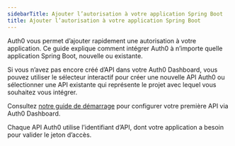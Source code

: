 ```yaml
---
sidebarTitle: Ajouter l’autorisation à votre application Spring Boot
title: Ajouter l’autorisation à votre application Spring Boot
---
```


Auth0 vous permet d’ajouter rapidement une autorisation à votre application. Ce guide explique comment intégrer Auth0 à n’importe quelle application Spring Boot, nouvelle ou existante.

Si vous n’avez pas encore créé d’API dans votre Auth0 Dashboard, vous pouvez utiliser le sélecteur interactif pour créer une nouvelle API Auth0 ou sélectionner une API existante qui représente le projet avec lequel vous souhaitez vous intégrer.

Consultez [notre guide de démarrage](https://auth0.com/docs/get-started/auth0-overview/set-up-apis) pour configurer votre première API via Auth0 Dashboard.

Chaque API Auth0 utilise l’identifiant d’API, dont votre application a besoin pour valider le jeton d’accès.